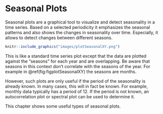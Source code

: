 # Seasonal Plots
Seasonal plots are a graphical tool to visualize and detect seasonality in a time series. Based on a selected periodicity it emphasizes the seasonal patterns and also shows the changes in seasonality over time. Especially, it allows to detect changes between different seasons.

```r
knitr::include_graphics("images/plotSeasonalXY.png")
```

This is like a standard time series plot except that the data are plotted against the "seasons" for each year and are overlapping. Be aware that seasons in this context don't correlate with the seasons of the year. For example in \@ref(fig:figplotSeasonalXY) the seasons are months.

However, such plots are only useful if the period of the seasonality is already known. In many cases, this will in fact be known. For example, monthly data typically has a period of 12. If the period is not known, an autocorrelation plot or spectral plot can be used to determine it.

This chapter shows some useful types of seasonal plots.
